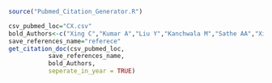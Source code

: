 ```r

source("Pubmed_Citation_Generator.R")

```


```r
csv_pubmed_loc="CX.csv"
bold_Authors<-c("Xing C","Kumar A","Liu Y","Kanchwala M","Sathe AA","Xing C.")
save_references_name="referece"
get_citation_doc(csv_pubmed_loc,
           save_references_name,
           bold_Authors,
           seperate_in_year = TRUE) 

```


